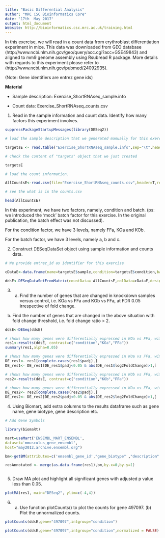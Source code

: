 ```yaml
---
title: "Basic Differential Analysis"
author: "MRC CSC Bioinformatics Core"
date: "17th  May 2017"
output: html_document
Website: http://bioinformatics.csc.mrc.ac.uk/training.html
---
```


In this exercise, we will read in a count data from erythroblast differentiation experiment in mice. This data was downloaded from GEO database (http://www.ncbi.nlm.nih.gov/geo/query/acc.cgi?acc=GSE49843) and aligned to mm9 genome assembly using  Rsubread R package. More details with regards to this experiment please refer to (http://www.ncbi.nlm.nih.gov/pubmed/24092935). 

(Note: Gene identifiers are entrez gene ids)

**Material**

* Sample description: Exercise_ShortRNAseq_sample.info

* Count data: Exercise_ShortRNAseq_counts.csv



1. Read in the sample information and count data.
   Identify how many factors this experiment involves.

```r

suppressPackageStartupMessages(library(DESeq2))

# load the sample description that we generated manually for this exercise

targetsE <- read.table("Exercise_ShortRNAseq_sample.info",sep="\t",header=TRUE)

# check the content of "targets" object that we just created

targetsE

# load the count information.

AllCountsE<-read.csv(file="Exercise_ShortRNAseq_counts.csv",header=T,row.names=1)

# see the what is in the counts.csv

head(AllCountsE)

```

In this experiment, we have two factors, namely, condition and batch. (ps: we introduced the 'mock' batch factor for this exercise. In the original publication, the batch effect was not discussed).

For the condition factor, we have 3 levels, namely FFa, KOa and KOb.

For the batch factor, we have 3 levels, namely a, b and c.

2. Construct DESeqDataSet object using sample information and counts data.

```r

# We provide entrez_id as identifier for this exercise

cDataE<-data.frame(name=targetsE$sample,condition=targetsE$condition,batch=targetsE$batch)

ddsE<-DESeqDataSetFromMatrix(countData= AllCountsE,colData=cDataE,design=~condition)

```

3. a) Find the number of genes that are changed in knockdown samples versus control, i.e. KOa vs FFa and KOb vs FFa, at FDR 0.05 irrespective of fold change.

 b) Find the number of genes that are changed in the above situation with fold change threshold, i.e. fold change ratio > 2.


```r

ddsE<-DESeq(ddsE)

# shows how many genes were differentially expressed in KOa vs FFa, with FDR<0.05
res1<-results(ddsE, contrast=c("condition","KOa","FFa"))
summary(res1,alpha=0.05)

# shows how many genes were differentially expressed in KOa vs FFa, with FDR<0.05 and fold change ratio > 2
DE_res1<- res1[complete.cases(res1$padj),]
DE_res1<- DE_res1[DE_res1$padj<0.05 & abs(DE_res1$log2FoldChange)>1,]

# shows how many genes were differentially expressed in KOb vs FFa, with FDR<0.05
res2<-results(ddsE, contrast=c("condition","KOb","FFa"))

# shows how many genes were differentially expressed in KOa vs FFa, with FDR<0.05 and fold change ratio > 2
DE_res2<- res2[complete.cases(res2$padj),]
DE_res2<- DE_res2[DE_res2$padj<0.05 & abs(DE_res2$log2FoldChange)>1,]


```

4. Using Biomart, add extra columns to the results dataframe such as gene name, gene biotype, gene description etc. 

```r

# Add Gene Symbols

library(biomaRt)

mart=useMart('ENSEMBL_MART_ENSEMBL',
dataset='mmusculus_gene_ensembl',
host="may2012.archive.ensembl.org")

bm<-getBM(attributes=c('ensembl_gene_id',"gene_biotype" ,"description" ,'mgi_symbol'),filters ='entrezgene',values=rownames(res1), mart=mart)

resAnnotated <- merge(as.data.frame(res1),bm,by.x=0,by.y=1)



```

5. Draw MA plot and highlight all significant genes with adjusted p value less than 0.05.  

```r

plotMA(res1, main="DESeq2", ylim=c(-4,4))

```

 6. a) Use function plotCounts() to plot the counts for gene 497097. (b) Plot the unnormalized counts.
 
```r
plotCounts(ddsE,gene="497097",intgroup="condition")

plotCounts(ddsE,gene="497097",intgroup="condition",normalized = FALSE)

```




